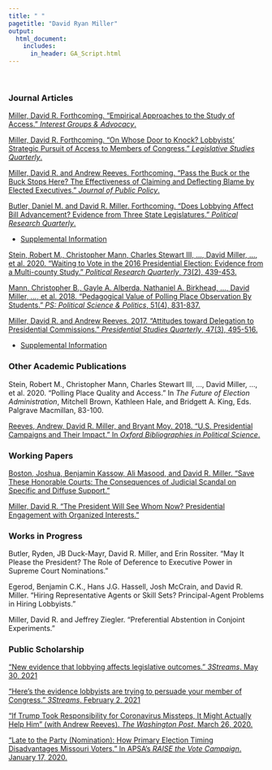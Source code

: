 ```yaml
---
title: " "
pagetitle: "David Ryan Miller"
output:
  html_document:
    includes:
      in_header: GA_Script.html
---
```


&nbsp;  

### Journal Articles

[Miller, David R.  Forthcoming.  "Empirical Approaches to the Study of Access." *Interest Groups \& Advocacy*.](files/AccessApproaches.pdf)

[Miller, David R.  Forthcoming.  "On Whose Door to Knock? Lobbyists' Strategic Pursuit of Access to Members of Congress."  *Legislative Studies Quarterly*.](files/DRM_Targeting_final.pdf)

[Miller, David R. and Andrew Reeves.  Forthcoming.  "Pass the Buck or the Buck Stops Here?  The Effectiveness of Claiming and Deflecting Blame by Elected Executives."  *Journal of Public Policy*.](files/main-rr.pdf)

[Butler, Daniel M. and David R. Miller. Forthcoming.  "Does Lobbying Affect Bill Advancement?  Evidence from Three State Legislatures." *Political Research Quarterly*.](files/LobbyingImpact.pdf)

- [Supplemental Information](files/LobbyingImpactSI.pdf)

[Stein, Robert M., Christopher Mann, Charles Stewart III, $\ldots$, David Miller, $\ldots$, et al. 2020. "Waiting to Vote in the 2016 Presidential Election: Evidence from a Multi-county Study." *Political Research Quarterly*, 73(2), 439-453.](files/PRQ_Voting.pdf)

[Mann, Christopher B., Gayle A. Alberda, Nathaniel A. Birkhead, $\ldots$, David Miller, $\ldots$, et al. 2018. "Pedagogical Value of Polling Place Observation By Students." *PS: Political Science & Politics*, 51(4), 831-837.](files/Perspectives_Voting.pdf)

[Miller, David R. and Andrew Reeves. 2017.  "Attitudes toward Delegation to Presidential Commissions." *Presidential Studies Quarterly*, 47(3), 495-516.](files/Commissions.pdf) 

- [Supplemental Information](files/CommissionsAppendix.docx)

### Other Academic Publications

Stein, Robert M., Christopher Mann, Charles Stewart III, $\ldots$, David Miller, $\ldots$, et al. 2020. "Polling Place Quality and Access." In *The Future of Election Administration*, Mitchell Brown, Kathleen Hale, and Bridgett A. King, Eds.  Palgrave Macmillan, 83-100.

[Reeves, Andrew, David R. Miller, and Bryant Moy.  2018.  "U.S. Presidential Campaigns and Their Impact."  In *Oxford Bibliographies in Political Science*.](http://www.oxfordbibliographies.com/view/document/obo-9780199756223/obo-9780199756223-0156.xml)

### Working Papers

[Boston, Joshua, Benjamin Kassow, Ali Masood, and David R. Miller. "Save These Honorable Courts: The Consequences of Judicial Scandal on Specific and Diffuse Support."](files/JudicialScandal.pdf)

[Miller, David R. "The President Will See Whom Now?  Presidential Engagement with Organized Interests."](files/WHEngagement.pdf)

### Works in Progress

Butler, Ryden, JB Duck-Mayr, David R. Miller, and Erin Rossiter.  "May It Please the President? The Role of Deference to Executive Power in Supreme Court Nominations."

Egerod, Benjamin C.K., Hans J.G. Hassell, Josh McCrain, and David R. Miller.  "Hiring Representative Agents or Skill Sets? Principal-Agent Problems in Hiring Lobbyists."

Miller, David R. and Jeffrey Ziegler.  "Preferential Abstention in Conjoint Experiments."

### Public Scholarship

["New evidence that lobbying affects legislative outcomes."  *3Streams*.  May 30, 2021](https://medium.com/3streams/new-evidence-that-lobbying-affects-legislative-outcomes-c350b5ea5475)

["Here's the evidence lobbyists are trying to persuade your member of Congress."  *3Streams*.  February 2, 2021](https://medium.com/3streams/who-do-lobbyists-lobby-in-congress-af0d53315ee8)

["If Trump Took Responsibility for Coronavirus Missteps, It Might Actually Help Him" (with Andrew Reeves).  *The Washington Post*.  March 26, 2020.](https://www.washingtonpost.com/politics/2020/03/26/if-trump-took-responsibility-coronavirus-missteps-it-might-actually-help-him)

["Late to the Party (Nomination): How Primary Election Timing Disadvantages Missouri Voters."  In APSA's *RAISE the Vote Campaign*.  January 17, 2020.](https://connect.apsanet.org/raisethevote/2020/01/17/late-to-the-party-nomination-how-primary-election-timing-disadvantages-missouri-voters/)